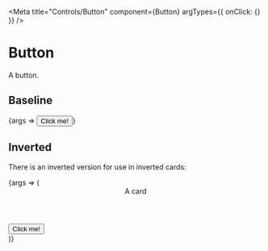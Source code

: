 

<Meta title="Controls/Button" component={Button} argTypes={{ onClick: {} }} />

# Button

A button.

## Baseline

<Canvas>
  <Story name="Baseline" args={{
    content: 'Click me!',
  }}>
    {args => <Button>Click me!</Button>}
  </Story>
</Canvas>

<Controls of="Baseline" />

## Inverted

There is an inverted version for use in inverted cards:

<Canvas>
  <Story name="Inverted" args={{
    content: 'Click me!',
  }}>
    {args => (
      <Card inverted={true}>
        <header>A card</header>
        <section>
          <Button inverted={true}>Click me!</Button>
        </section>
      </Card>
    )}
  </Story>
</Canvas>

<Controls of="Inverted" />
